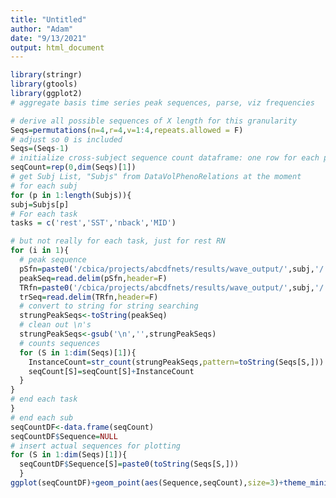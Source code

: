 ```yaml
---
title: "Untitled"
author: "Adam"
date: "9/13/2021"
output: html_document
---
```


```r
library(stringr)
library(gtools)
library(ggplot2)
# aggregate basis time series peak sequences, parse, viz frequencies
```

```r
# derive all possible sequences of X length for this granularity
Seqs=permutations(n=4,r=4,v=1:4,repeats.allowed = F)
# adjust so 0 is included
Seqs=(Seqs-1)
# initialize cross-subject sequence count dataframe: one row for each possibility
seqCount=rep(0,dim(Seqs)[1])
# get Subj List, "Subjs" from DataVolPhenoRelations at the moment
# for each subj
for (p in 1:length(Subjs)){
subj=Subjs[p]
# For each task
tasks = c('rest','SST','nback','MID')

# but not really for each task, just for rest RN
for (i in 1){
  # peak sequence
  pSfn=paste0('/cbica/projects/abcdfnets/results/wave_output/',subj,'/',subj,'_',tasks[i],'_PeakSeq')
  peakSeq=read.delim(pSfn,header=F)
  TRfn=paste0('/cbica/projects/abcdfnets/results/wave_output/',subj,'/',subj,'_',tasks[i],'_TRSeq')
  trSeq=read.delim(TRfn,header=F)
  # convert to string for string searching
  strungPeakSeqs<-toString(peakSeq)
  # clean out \n's
  strungPeakSeqs<-gsub('\n','',strungPeakSeqs)
  # counts sequences
  for (S in 1:dim(Seqs)[1]){
    InstanceCount=str_count(strungPeakSeqs,pattern=toString(Seqs[S,]))
    seqCount[S]=seqCount[S]+InstanceCount
  }
}
# end each task
}
# end each sub
seqCountDF<-data.frame(seqCount)
seqCountDF$Sequence=NULL
# insert actual sequences for plotting
for (S in 1:dim(Seqs)[1]){
  seqCountDF$Sequence[S]=paste0(toString(Seqs[S,]))
  }
ggplot(seqCountDF)+geom_point(aes(Sequence,seqCount),size=3)+theme_minimal(base_size=30)+ theme(axis.text.x = element_text(angle = 90, vjust = 0.5, hjust=1))
```